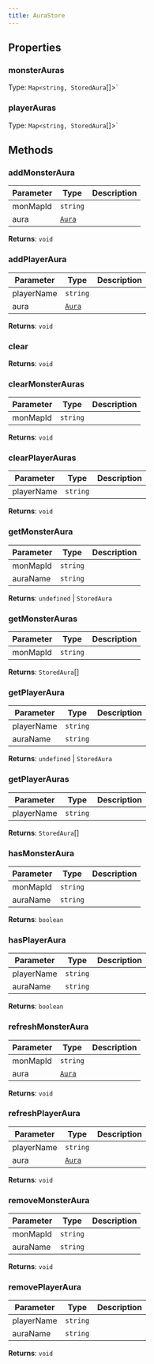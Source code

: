 ```yaml
---
title: AuraStore
---
```



## Properties
### monsterAuras <Badge text="Getter" size="small" />	

Type: `Map<string, StoredAura`[]>`

### playerAuras <Badge text="Getter" size="small" />	

Type: `Map<string, StoredAura`[]>`

## Methods

### addMonsterAura <Badge text="static" />
| Parameter | Type | Description |
|-----------|------|-------------|
| monMapId | `string` |  |
| aura | [`Aura`](/api-legacy/typedefs/aura) |  |

**Returns**: `void`

### addPlayerAura <Badge text="static" />
| Parameter | Type | Description |
|-----------|------|-------------|
| playerName | `string` |  |
| aura | [`Aura`](/api-legacy/typedefs/aura) |  |

**Returns**: `void`

### clear <Badge text="static" />

**Returns**: `void`

### clearMonsterAuras <Badge text="static" />
| Parameter | Type | Description |
|-----------|------|-------------|
| monMapId | `string` |  |

**Returns**: `void`

### clearPlayerAuras <Badge text="static" />
| Parameter | Type | Description |
|-----------|------|-------------|
| playerName | `string` |  |

**Returns**: `void`

### getMonsterAura <Badge text="static" />
| Parameter | Type | Description |
|-----------|------|-------------|
| monMapId | `string` |  |
| auraName | `string` |  |

**Returns**: `undefined` \| `StoredAura`

### getMonsterAuras <Badge text="static" />
| Parameter | Type | Description |
|-----------|------|-------------|
| monMapId | `string` |  |

**Returns**: `StoredAura`[]

### getPlayerAura <Badge text="static" />
| Parameter | Type | Description |
|-----------|------|-------------|
| playerName | `string` |  |
| auraName | `string` |  |

**Returns**: `undefined` \| `StoredAura`

### getPlayerAuras <Badge text="static" />
| Parameter | Type | Description |
|-----------|------|-------------|
| playerName | `string` |  |

**Returns**: `StoredAura`[]

### hasMonsterAura <Badge text="static" />
| Parameter | Type | Description |
|-----------|------|-------------|
| monMapId | `string` |  |
| auraName | `string` |  |

**Returns**: `boolean`

### hasPlayerAura <Badge text="static" />
| Parameter | Type | Description |
|-----------|------|-------------|
| playerName | `string` |  |
| auraName | `string` |  |

**Returns**: `boolean`

### refreshMonsterAura <Badge text="static" />
| Parameter | Type | Description |
|-----------|------|-------------|
| monMapId | `string` |  |
| aura | [`Aura`](/api-legacy/typedefs/aura) |  |

**Returns**: `void`

### refreshPlayerAura <Badge text="static" />
| Parameter | Type | Description |
|-----------|------|-------------|
| playerName | `string` |  |
| aura | [`Aura`](/api-legacy/typedefs/aura) |  |

**Returns**: `void`

### removeMonsterAura <Badge text="static" />
| Parameter | Type | Description |
|-----------|------|-------------|
| monMapId | `string` |  |
| auraName | `string` |  |

**Returns**: `void`

### removePlayerAura <Badge text="static" />
| Parameter | Type | Description |
|-----------|------|-------------|
| playerName | `string` |  |
| auraName | `string` |  |

**Returns**: `void`
